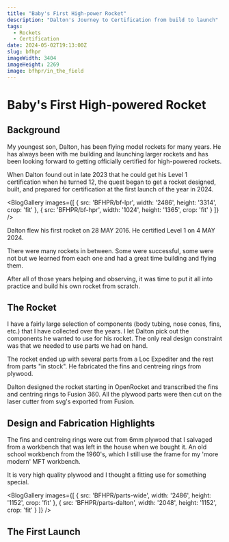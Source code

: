 ```yaml
---
title: "Baby's First High-power Rocket"
description: "Dalton's Journey to Certification from build to launch"
tags:
  - Rockets
  - Certification
date: 2024-05-02T19:13:00Z
slug: bfhpr
imageWidth: 3404
imageHeight: 2269
image: bfhpr/in_the_field
---
```

# Baby's First High-powered Rocket

## Background

My youngest son, Dalton, has been flying model rockets for many years. 
He has always been with me building and launching larger rockets and has been looking
forward to getting officially certified for high-powered rockets.

When Dalton found out in late 2023 that he could get his Level 1 certification when he turned 12,
the quest began to get a rocket designed, built, and prepared for certification at the first launch
of the year in 2024.

<BlogGallery
  images={[
    {
      src: 'BFHPR/bf-lpr',
      width: '2486',
      height: '3314',
      crop: 'fit'
    },
    {
     src: 'BFHPR/bf-hpr',
      width: '1024',
      height: '1365',
      crop: 'fit' 
    }
  ]}
/>

Dalton flew his first rocket on 28 MAY 2016. He certified Level 1 on 4 MAY 2024.

There were many rockets in between. Some were successful, some were not but we
learned from each one and had a great time building and flying them.

After all of those years helping and observing, it was time to put it all into practice and
build his own rocket from scratch.

## The Rocket

I have a fairly large selection of components (body tubing, nose cones, fins, etc.) that I have
collected over the years. I let Dalton pick out the components he wanted to use for his rocket.
The only real design constraint was that we needed to use parts we had on hand.

The rocket ended up with several parts from a Loc Expediter and the rest from parts "in stock". He fabricated the fins and centreing rings from plywood.

Dalton designed the rocket starting in OpenRocket and transcribed the fins and centring rings to
Fusion 360. All the plywood parts were then cut on the laser cutter from svg's exported from Fusion.

## Design and Fabrication Highlights

The fins and centreing rings were cut from 6mm plywood that I salvaged from a workbench that was
left in the house when we bought it. An old school workbench from the 1960's, which I still use the
frame for my 'more modern' MFT workbench.

It is very high quality plywood and I thought a fitting use for something special.

<BlogGallery
  images={[
    {
      src: 'BFHPR/parts-wide',
      width: '2486',
      height: '1152',
      crop: 'fit'
    },
    {
     src: 'BFHPR/parts-dalton',
      width: '2048',
      height: '1152',
      crop: 'fit' 
    }
  ]}
/>


## The First Launch

<VideoPlayer
  src='BFHPR/Baby_s_First_High_Powered_Rocket_bh4cdi'
/>
